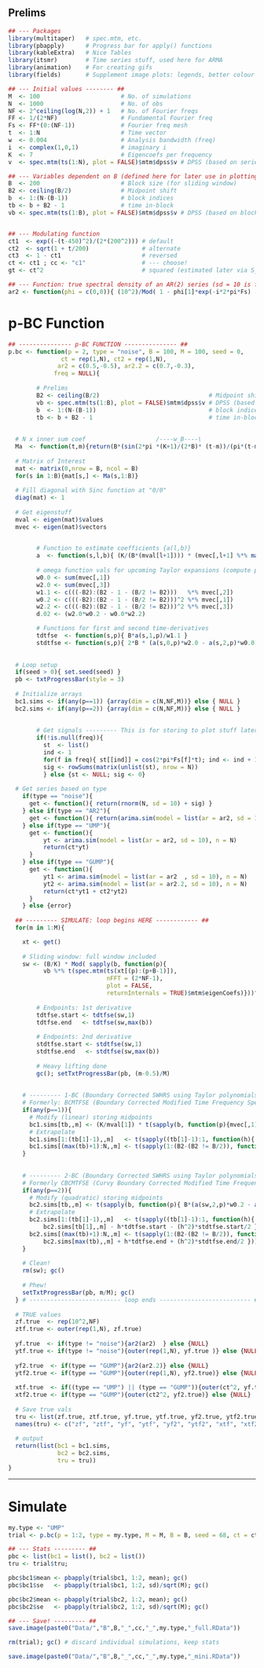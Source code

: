 ## Prelims

```r
## --- Packages 
library(multitaper)   # spec.mtm, etc.
library(pbapply)      # Progress bar for apply() functions
library(kableExtra)   # Nice Tables
library(itsmr)        # Time series stuff, used here for ARMA
library(animation)    # For creating gifs
library(fields)       # Supplement image plots: legends, better colour schema
```

```r
## --- Initial values -------- ##
M  <- 100                       # No. of simulations
N  <- 1000                      # No. of obs
NF <- 2^ceiling(log(N,2)) + 1   # No. of Fourier freqs
FF <- 1/(2*NF)                  # Fundamental Fourier freq
Fs <- FF*(0:(NF-1))             # Fourier freq mesh
t  <- 1:N                       # Time vector
w  <- 0.004                     # Analysis bandwidth (freq)
i  <- complex(1,0,1)            # imaginary i
K  <- 7                         # Eigencoefs per frequency
v  <- spec.mtm(ts(1:N), plot = FALSE)$mtm$dpss$v # DPSS (based on series length)

## --- Variables dependent on B (defined here for later use in plotting)
B  <- 200                       # Block size (for sliding window)
B2 <- ceiling(B/2)              # Midpoint shift
b  <- 1:(N-(B-1))               # block indices
tb <- b + B2 - 1                # time in-block
vb <- spec.mtm(ts(1:B), plot = FALSE)$mtm$dpss$v # DPSS (based on block size)


## --- Modulating function
ct1  <- exp((-(t-450)^2)/(2*(200^2))) # default
ct2  <- sqrt(1 + t/200)               # alternate
ct3  <- 1 - ct1                       # reversed
ct <- ct1 ; cc <- "c1"                # --- choose!
gt <- ct^2                            # squared (estimated later via S_X)

## --- Function: true spectral density of an AR(2) series (sd = 10 is fixed)
ar2 <- function(phi = c(0,0)){ (10^2)/Mod( 1 - phi[1]*exp(-i*2*pi*Fs) - phi[2]*(exp(-i*4*pi*Fs)))^2 }
```


# p-BC Function

```r
## --------------- p-BC FUNCTION --------------- ##
p.bc <- function(p = 2, type = "noise", B = 100, M = 100, seed = 0,
               ct = rep(1,N), ct2 = rep(1,N), 
              ar2 = c(0.5,-0.5), ar2.2 = c(0.7,-0.3),
             freq = NULL){ 
  
        # Prelims
        B2 <- ceiling(B/2)                               # Midpoint shift
        vb <- spec.mtm(ts(1:B), plot = FALSE)$mtm$dpss$v # DPSS (based on block size)
        b  <- 1:(N-(B-1))                                # block indices
        tb <- b + B2 - 1                                 # time in-block
        
        
  # N x inner sum coef                    /----w_B----\
  Ma  <- function(t,m){return(B*(sin(2*pi *(K+1)/(2*B)* (t-m))/(pi*(t-m)))^2)}
        
  # Matrix of Interest
  mat <- matrix(0,nrow = B, ncol = B)
  for(s in 1:B){mat[s,] <- Ma(s,1:B)}
        
  # Fill diagonal with Sinc function at "0/0"
  diag(mat) <- 1 
      
  # Get eigenstuff
  mval <- eigen(mat)$values
  mvec <- eigen(mat)$vectors

  
        # Function to estimate coefficients {a(l,b)}
        a  <- function(s,l,b){ (K/(B*(mval[l+1]))) * (mvec[,l+1] %*% matrix(s[,b], ncol = NF)) }
              
        # omega function vals for upcoming Taylor expansions (compute prior to loop for speed)
        w0.0 <- sum(mvec[,1])
        w2.0 <- sum(mvec[,3])
        w1.1 <- c(((-B2):(B2 - 1 - (B/2 != B2)))   %*% mvec[,2])
        w0.2 <- c(((-B2):(B2 - 1 - (B/2 != B2)))^2 %*% mvec[,1])
        w2.2 <- c(((-B2):(B2 - 1 - (B/2 != B2)))^2 %*% mvec[,3])
        d.02 <- (w2.0*w0.2 - w0.0*w2.2)

        # Functions for first and second time-derivatives
        tdtfse  <- function(s,p){ B*a(s,1,p)/w1.1 }
        stdtfse <- function(s,p){ 2*B * (a(s,0,p)*w2.0 - a(s,2,p)*w0.0) / d.02}
  
        
  # Loop setup
  if(seed > 0){ set.seed(seed) }
  pb <- txtProgressBar(style = 3)
  
  # Initialize arrays
  bc1.sims <- if(any(p==1)) {array(dim = c(N,NF,M))} else { NULL }
  bc2.sims <- if(any(p==2)) {array(dim = c(N,NF,M))} else { NULL }
  
  
        # Get signals --------- This is for storing to plot stuff later, might not need since we have freqs idk
        if(!is.null(freq)){
          st  <- list()
          ind <- 1
          for(f in freq){ st[[ind]] = cos(2*pi*Fs[f]*t); ind <- ind + 1 }
          sig <- rowSums(matrix(unlist(st), nrow = N))
          } else {st <- NULL; sig <- 0}
  
  # Get series based on type
    if(type == "noise"){
      get <- function(){ return(rnorm(N, sd = 10) + sig) }
    } else if(type == "AR2"){
      get <- function(){ return(arima.sim(model = list(ar = ar2, sd = 10), n = N)) }
    } else if(type == "UMP"){
      get <- function(){
          yt <- arima.sim(model = list(ar = ar2, sd = 10), n = N)  
          return(ct*yt)
      }
    } else if(type == "GUMP"){
      get <- function(){
          yt1 <- arima.sim(model = list(ar = ar2  , sd = 10), n = N)
          yt2 <- arima.sim(model = list(ar = ar2.2, sd = 10), n = N)
          return(ct*yt1 + ct2*yt2)
      }
    } else {error}
  
  ## --------- SIMULATE: loop begins HERE ------------ ##
  for(m in 1:M){

    xt <- get()
    
    # Sliding window: full window included
    sw <- (B/K) * Mod( sapply(b, function(p){
          vb %*% t(spec.mtm(ts(xt[(p):(p+B-1)]),
                            nFFT = (2*NF-1),
                            plot = FALSE,
                            returnInternals = TRUE)$mtm$eigenCoefs)}))^2
    
        # Endpoints: 1st derivative
        tdtfse.start <- tdtfse(sw,1)      
        tdtfse.end   <- tdtfse(sw,max(b)) 
        
        # Endpoints: 2nd derivative
        stdtfse.start <- stdtfse(sw,1)      
        stdtfse.end   <- stdtfse(sw,max(b))
        
        # Heavy lifting done 
        gc(); setTxtProgressBar(pb, (m-0.5)/M)
    
    
    # --------- 1-BC (Boundary Corrected SWHRS using Taylor polynomials of degree 1)
    # Formerly: BCMTFSE (Boundary Corrected Modified Time Frequency Spectrum Estimate)
    if(any(p==1)){
      # Modify (linear) storing midpoints
      bc1.sims[tb,,m] <- (K/mval[1]) * t(sapply(b, function(p){mvec[,1] %*% matrix(sw[,p], ncol = NF)})) / w0.0  
      # Extrapolate
      bc1.sims[1:(tb[1]-1),,m]   <- t(sapply((tb[1]-1):1, function(h){ bc1.sims[tb[1],,m] - h*tdtfse.start }))
      bc1.sims[(max(tb)+1):N,,m] <- t(sapply(1:(B2-(B2 != B/2)), function(h){ bc1.sims[max(tb),,m] + h*tdtfse.end }))
    }
    
    
    # --------- 2-BC (Boundary Corrected SWHRS using Taylor polynomials of degree 2)
    # Formerly CBCMTFSE (Curvy Boundary Corrected Modified Time Frequency Spectrum Estimate)
    if(any(p==2)){
      # Modify (quadratic) storing midpoints
      bc2.sims[tb,,m] <- t(sapply(b, function(p){ B*(a(sw,2,p)*w0.2 - a(sw,0,p)*w2.2) / d.02 }))
      # Extrapolate
      bc2.sims[1:(tb[1]-1),,m]   <- t(sapply((tb[1]-1):1, function(h){ 
          bc2.sims[tb[1],,m] - h*tdtfse.start - (h^2)*stdtfse.start/2 }))
      bc2.sims[(max(tb)+1):N,,m] <- t(sapply(1:(B2-(B2 != B/2)), function(h){ 
          bc2.sims[max(tb),,m] + h*tdtfse.end + (h^2)*stdtfse.end/2 }))
    }
    
    # Clean!
    rm(sw); gc()
  
    # Phew!
    setTxtProgressBar(pb, m/M); gc()
  } # -------------------------- loop ends -------------------------- #
  
  # TRUE values
  zf.true  <- rep(10^2,NF)
  ztf.true <- outer(rep(1,N), zf.true)
  
  yf.true  <- if(type != "noise"){ar2(ar2)  } else {NULL}
  ytf.true <- if(type != "noise"){outer(rep(1,N), yf.true )} else {NULL}
  
  yf2.true  <- if(type == "GUMP"){ar2(ar2.2)} else {NULL}
  ytf2.true <- if(type == "GUMP"){outer(rep(1,N), yf2.true)} else {NULL}
  
  xtf.true  <- if((type == "UMP") || (type == "GUMP")){outer(ct^2, yf.true)} else {NULL}
  xtf2.true <- if(type == "GUMP"){outer(ct2^2, yf2.true)} else {NULL}
  
  # Save true vals
  tru <- list(zf.true, ztf.true, yf.true, ytf.true, yf2.true, ytf2.true, xtf.true, xtf2.true, st)
  names(tru) <- c("zf", "ztf", "yf", "ytf", "yf2", "ytf2", "xtf", "xtf2", "signals")
  
  # output
  return(list(bc1 = bc1.sims,
              bc2 = bc2.sims,
              tru = tru))
}
```

---

# Simulate

```r
my.type <- "UMP"
trial <- p.bc(p = 1:2, type = my.type, M = M, B = B, seed = 68, ct = ct); gc()
```

```r
## --- Stats --------- ##
pbc <- list(bc1 = list(), bc2 = list())
tru <- trial$tru; 

pbc$bc1$mean <- pbapply(trial$bc1, 1:2, mean); gc()
pbc$bc1$se   <- pbapply(trial$bc1, 1:2, sd)/sqrt(M); gc()

pbc$bc2$mean <- pbapply(trial$bc2, 1:2, mean); gc()
pbc$bc2$se   <- pbapply(trial$bc2, 1:2, sd)/sqrt(M); gc()
```


```r
## --- Save! --------- ##
save.image(paste0("Data/","B",B,"_",cc,"_",my.type,"_full.RData"))

rm(trial); gc() # discard individual simulations, keep stats

save.image(paste0("Data/","B",B,"_",cc,"_",my.type,"_mini.RData"))
```

